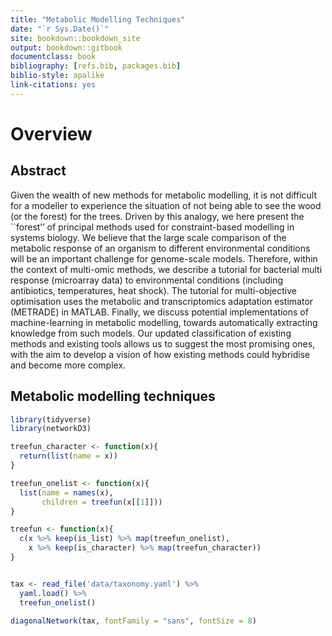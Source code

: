 ```yaml
--- 
title: "Metabolic Modelling Techniques"
date: "`r Sys.Date()`"
site: bookdown::bookdown_site
output: bookdown::gitbook
documentclass: book
bibliography: [refs.bib, packages.bib]
biblio-style: apalike
link-citations: yes
---
```

# Overview

## Abstract

Given the wealth of new methods for metabolic modelling, it is not difficult for a modeller to experience the situation of not being able to see the wood (or the forest) for the trees. Driven by this analogy, we here present the ``forest'' of principal methods used for constraint-based modelling in systems biology. We believe that the large scale comparison of the metabolic response of an organism to different environmental conditions will be an important challenge for genome-scale models. Therefore, within the context of multi-omic methods, we describe a tutorial for bacterial multi response (microarray data) to environmental conditions (including antibiotics, temperatures, heat shock). The tutorial for multi-objective optimisation uses the metabolic and transcriptomics adaptation estimator (METRADE) in MATLAB. Finally, we discuss potential implementations of machine-learning in metabolic modelling, towards automatically extracting knowledge from such models. Our updated classification of existing methods and existing tools allows us to suggest the most promising ones, with the aim to develop a vision of how existing methods could hybridise and become more complex.

## Metabolic modelling techniques

```r
library(tidyverse)
library(networkD3)

treefun_character <- function(x){
  return(list(name = x))
}

treefun_onelist <- function(x){
  list(name = names(x),
       children = treefun(x[[1]]))
}

treefun <- function(x){
  c(x %>% keep(is_list) %>% map(treefun_onelist),
    x %>% keep(is_character) %>% map(treefun_character))
}


tax <- read_file('data/taxonomy.yaml') %>%
  yaml.load() %>%
  treefun_onelist()

diagonalNetwork(tax, fontFamily = "sans", fontSize = 8)

```

